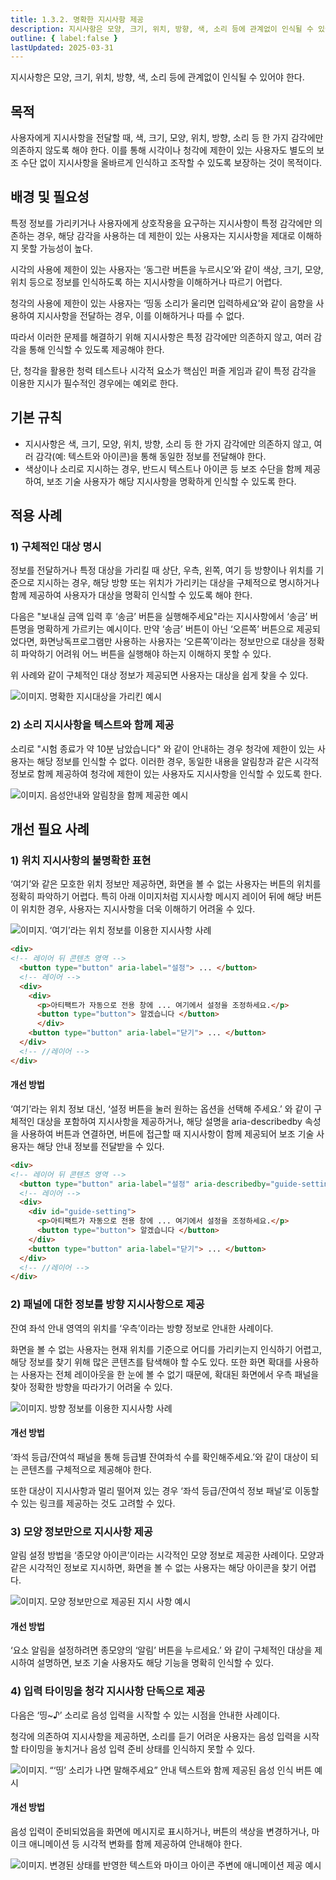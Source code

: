 ```yaml
---
title: 1.3.2. 명확한 지시사항 제공
description: 지시사항은 모양, 크기, 위치, 방향, 색, 소리 등에 관계없이 인식될 수 있어야 한다.
outline: { label:false }
lastUpdated: 2025-03-31
---
```


<Aside title="검사 항목">
지시사항은 모양, 크기, 위치, 방향, 색, 소리 등에 관계없이 인식될 수 있어야 한다.
</Aside>

## 목적
사용자에게 지시사항을 전달할 때, 색, 크기, 모양, 위치, 방향, 소리 등 한 가지 감각에만 의존하지 않도록 해야 한다. 이를 통해 시각이나 청각에 제한이 있는 사용자도 별도의 보조 수단 없이 지시사항을 올바르게 인식하고 조작할 수 있도록 보장하는 것이 목적이다.

##	배경 및 필요성
특정 정보를 가리키거나 사용자에게 상호작용을 요구하는 지시사항이 특정 감각에만 의존하는 경우, 해당 감각을 사용하는 데 제한이 있는 사용자는 지시사항을 제대로 이해하지 못할 가능성이 높다.

시각의 사용에 제한이 있는 사용자는 ‘동그란 버튼을 누르시오’와 같이 색상, 크기, 모양, 위치 등으로 정보를 인식하도록 하는 지시사항을 이해하거나 따르기 어렵다.

청각의 사용에 제한이 있는 사용자는 ‘띵동 소리가 울리면 입력하세요’와 같이 음향을 사용하여 지시사항을 전달하는 경우, 이를 이해하거나 따를 수 없다.

따라서 이러한 문제를 해결하기 위해 지시사항은 특정 감각에만 의존하지 않고, 여러 감각을 통해 인식할 수 있도록 제공해야 한다.

단, 청각을 활용한 청력 테스트나 시각적 요소가 핵심인 퍼즐 게임과 같이 특정 감각을 이용한 지시가 필수적인 경우에는 예외로 한다.

##	기본 규칙
- 지시사항은 색, 크기, 모양, 위치, 방향, 소리 등 한 가지 감각에만 의존하지 않고, 여러 감각(예: 텍스트와 아이콘)을 통해 동일한 정보를 전달해야 한다.
- 색상이나 소리로 지시하는 경우, 반드시 텍스트나 아이콘 등 보조 수단을 함께 제공하여, 보조 기술 사용자가 해당 지시사항을 명확하게 인식할 수 있도록 한다.

## 적용 사례
### 1)	구체적인 대상 명시
정보를 전달하거나 특정 대상을 가리킬 때 상단, 우측, 왼쪽, 여기 등 방향이나 위치를 기준으로 지시하는 경우, 해당 방향 또는 위치가 가리키는 대상을 구체적으로 명시하거나 함께 제공하여 사용자가 대상을 명확히 인식할 수 있도록 해야 한다.

다음은 "보내실 금액 입력 후 ‘송금’ 버튼을 실행해주세요"라는 지시사항에서 ‘송금’ 버튼명을 명확하게 가르키는 예시이다. 만약 ‘송금’ 버튼이 아닌 ‘오른쪽’ 버튼으로 제공되었다면, 화면낭독프로그램만 사용하는 사용자는 ‘오른쪽’이라는 정보만으로 대상을 정확히 파악하기 어려워 어느 버튼을 실행해야 하는지 이해하지 못할 수 있다.

위 사례와 같이 구체적인 대상 정보가 제공되면 사용자는 대상을 쉽게 찾을 수 있다.

![이미지. 명확한 지시대상을 가리킨 예시](/images/image068.png)

### 2)	소리 지시사항을 텍스트와 함께 제공
소리로 "시험 종료가 약 10분 남았습니다" 와 같이 안내하는 경우 청각에 제한이 있는 사용자는 해당 정보를 인식할 수 없다. 이러한 경우, 동일한 내용을 알림창과 같은 시각적 정보로 함께 제공하여 청각에 제한이 있는 사용자도 지시사항을 인식할 수 있도록 한다.

![이미지. 음성안내와 알림창을 함께 제공한 예시](/images/image069.png)

## 개선 필요 사례

### 1)	위치 지시사항의 불명확한 표현 
‘여기’와 같은 모호한 위치 정보만 제공하면, 화면을 볼 수 없는 사용자는 버튼의 위치를 정확히 파악하기 어렵다. 특히 아래 이미지처럼 지시사항 메시지 레이어 뒤에 해당 버튼이 위치한 경우, 사용자는 지시사항을 더욱 이해하기 어려울 수 있다.

![이미지. ‘여기’라는 위치 정보를 이용한 지시사항 사례](/images/image070.png)

```html
<div>
<!-- 레이어 뒤 콘텐츠 영역 -->
  <button type="button" aria-label="설정"> ... </button>
  <!-- 레이어 -->
  <div>
    <div>
      <p>아티팩트가 자동으로 전용 창에 ... 여기에서 설정을 조정하세요.</p>
      <button type="button"> 알겠습니다 </button>
      </div>
    <button type="button" aria-label="닫기"> ... </button>
  </div>
  <!-- //레이어 -->
</div>
```

#### 개선 방법
‘여기’라는 위치 정보 대신, ‘설정 버튼을 눌러 원하는 옵션을 선택해 주세요.’ 와 같이 구체적인 대상을 포함하여 지시사항을 제공하거나, 해당 설명을 aria-describedby 속성을 사용하여 버튼과 연결하면, 버튼에 접근할 때 지시사항이 함께 제공되어 보조 기술 사용자는 해당 안내 정보를 전달받을 수 있다.

```html
<div>
<!-- 레이어 뒤 콘텐츠 영역 -->
  <button type="button" aria-label="설정" aria-describedby="guide-setting"> ... </button>
  <!-- 레이어 -->
  <div>
    <div id="guide-setting">
      <p>아티팩트가 자동으로 전용 창에 ... 여기에서 설정을 조정하세요.</p>
      <button type="button"> 알겠습니다 </button>
    </div>
    <button type="button" aria-label="닫기"> ... </button>
  </div>
  <!-- //레이어 -->
</div>
```
### 2)	패널에 대한 정보를 방향 지시사항으로 제공
잔여 좌석 안내 영역의 위치를 ‘우측’이라는 방향 정보로 안내한 사례이다.

화면을 볼 수 없는 사용자는 현재 위치를 기준으로 어디를 가리키는지 인식하기 어렵고, 해당 정보를 찾기 위해 많은 콘텐츠를 탐색해야 할 수도 있다. 또한 화면 확대를 사용하는 사용자는 전체 레이아웃을 한 눈에 볼 수 없기 때문에, 확대된 화면에서 우측 패널을 찾아 정확한 방향을 따라가기 어려울 수 있다.

![이미지. 방향 정보를 이용한 지시사항 사례](/images/image071.png)

#### 개선 방법
‘좌석 등급/잔여석 패널을 통해 등급별 잔여좌석 수를 확인해주세요.’와 같이 대상이 되는 콘텐츠를 구체적으로 제공해야 한다.

또한 대상이 지시사항과 멀리 떨어져 있는 경우 ‘좌석 등급/잔여석 정보 패널’로 이동할 수 있는 링크를 제공하는 것도 고려할 수 있다.

### 3)	모양 정보만으로 지시사항 제공
알림 설정 방법을 ‘종모양 아이콘’이라는 시각적인 모양 정보로 제공한 사례이다. 모양과 같은 시각적인 정보로 지시하면, 화면을 볼 수 없는 사용자는 해당 아이콘을 찾기 어렵다.

![이미지. 모양 정보만으로 제공된 지시 사항 예시](/images/image072.png)

#### 개선 방법
‘요소 알림을 설정하려면 종모양의 ‘알림’ 버튼을 누르세요.’ 와 같이 구체적인 대상을 제시하여 설명하면, 보조 기술 사용자도 해당 기능을 명확히 인식할 수 있다.

### 4)	입력 타이밍을 청각 지시사항 단독으로 제공
다음은 ‘띵~♪’ 소리로 음성 입력을 시작할 수 있는 시점을 안내한 사례이다. 

청각에 의존하여 지시사항을 제공하면, 소리를 듣기 어려운 사용자는 음성 입력을 시작할 타이밍을 놓치거나 음성 입력 준비 상태를 인식하지 못할 수 있다.

![이미지. “‘띵’ 소리가 나면 말해주세요” 안내 텍스트와 함께 제공된 음성 인식 버튼 예시](/images/image073.png)

#### 개선 방법
음성 입력이 준비되었음을 화면에 메시지로 표시하거나, 버튼의 색상을 변경하거나, 마이크 애니메이션 등 시각적 변화를 함께 제공하여 안내해야 한다.

![이미지. 변경된 상태를 반영한 텍스트와 마이크 아이콘 주변에 애니메이션 제공 예시](/images/image074.png)
